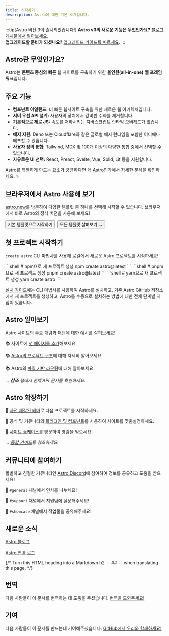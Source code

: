 ```yaml
---
title: 시작하기
description: Astro에 대한 기본 소개입니다.
---
```



:::tip[Astro 버전 3이 출시되었습니다!]
**Astro v3의 새로운 기능은 무엇인가요?** [블로그 게시물에서 알아보세요](https://astro.build/blog/astro-3/).  
**업그레이드할 준비가 되셨나요?** [업그레이드 가이드를 따르세요](/ko/guides/upgrade-to/v3/).
:::

<h2>Astro란 무엇인가요?</h2>

Astro는 **콘텐츠 중심의** **빠른** 웹 사이트를 구축하기 위한 **올인원(all-in-one)** **웹 프레임워크**입니다.

## 주요 기능

- **컴포넌트 아일랜드:** 더 빠른 웹사이트 구축을 위한 새로운 웹 아키텍처입니다.
- **서버 우선 API 설계:** 사용자의 장치에서 값비싼 수화를 제거합니다.
- **기본적으로 제로 JS:** 속도를 저하시키는 자바스크립트 런타임 오버헤드가 없습니다.
- **에지 지원:** Deno 또는 Cloudflare와 같은 글로벌 에지 런타임을 포함한 어디에나 배포할 수 있습니다.
- **사용자 정의 통합:** Tailwind, MDX 및 100개 이상의 다양한 통합 중에서 선택할 수 있습니다.
- **자유로운 UI 선택:** React, Preact, Svelte, Vue, Solid, Lit 등을 지원합니다.

Astro를 특별하게 만드는 요소가 궁금하다면 [왜 Astro인가](/ko/concepts/why-astro/)에서 자세한 분석을 확인하세요. ✨

## 브라우저에서 Astro 사용해 보기

[astro.new](https://astro.new/)를 방문하여 다양한 템플릿 중 하나를 선택해 시작할 수 있습니다. 브라우저에서 바로 Astro의 정식 버전을 사용해 보세요!

<div style="display: flex; flex-wrap: wrap; gap: 0.5rem;">
  <Button href="https://astro.new/basics?on=stackblitz">기본 템플릿으로 시작하기</Button>
  <Button variant="outline" href="https://astro.new/">
    모든 템플릿 살펴보기 →
  </Button>
</div>

## 첫 프로젝트 시작하기

`create astro` CLI 마법사를 사용해 로컬에서 새로운 Astro 프로젝트를 시작하세요!

<PackageManagerTabs>
  <Fragment slot="npm">
  ```shell 
  # npm으로 새 프로젝트 생성 
  npm create astro@latest 
  ```
  </Fragment>
  <Fragment slot="pnpm">
  ```shell 
  # pnpm으로 새 프로젝트 생성 
  pnpm create astro@latest 
  ```
  </Fragment>
  <Fragment slot="yarn">
  ```shell 
  # yarn으로 새 프로젝트 생성 
  yarn create astro 
  ```
  </Fragment>
</PackageManagerTabs>

[설치 가이드](/ko/install/auto/)에는 CLI 마법사를 사용하여 Astro를 설치하고, 기존 Astro GitHub 저장소에서 새 프로젝트를 생성하고, Astro를 수동으로 설치하는 방법에 대한 전체 단계별 지침이 있습니다.

## Astro 알아보기

Astro 사이트의 주요 개념과 패턴에 대한 예시를 살펴보세요!

📚 사이트에 [첫 페이지를 추가](/ko/core-concepts/astro-pages/)해보세요.

📚 [Astro의 프로젝트 구조](/ko/core-concepts/project-structure/)에 대해 자세히 알아보세요.

📚 Astro의 [파일 기반 라우팅](/ko/core-concepts/routing/)에 대해 알아보세요.

_... **참조** 탭에서 전체 API 문서를 확인하세요._

## Astro 확장하기

🧰 [사전 제작된 테마](https://astro.build/themes/)로 다음 프로젝트를 시작하세요.

🧰 공식 및 커뮤니티의 [플러그인 및 컴포넌트](https://astro.build/integrations/)를 사용하여 사이트를 맞춤설정하세요.

🧰 [사이트 쇼케이스](https://astro.build/showcase/)를 방문하여 영감을 얻으세요.

_... [통합 가이드](/ko/guides/integrations-guide/)를 참조하세요_.

## 커뮤니티에 참여하기

활발하고 친절한 커뮤니티인 [Astro Discord](https://astro.build/chat)에 참여하여 정보를 공유하고 도움을 받으세요!

💬 `#general` 채널에서 인사를 나누세요!

💬 `#support` 채널에서 지원팀에 질문해주세요!

💬 `#showcase` 채널에서 작업물을 공유해주세요!

## 새로운 소식

[Astro 블로그](https://astro.build/blog/)

[Astro 변경 로그](https://github.com/withastro/astro/blob/main/packages/astro/CHANGELOG.md)

<TranslatorList githubRepo="withastro/docs">
{/* Turn this HTML heading into a Markdown h2 — ## — when translating this page. */}
<h2>번역</h2>

다음 사람들이 이 문서를 번역하는 데 도움을 주셨습니다. [번역을 도와주세요!](https://github.com/withastro/docs/blob/main/contributor-guides/translating-astro-docs.md)

</TranslatorList>

## 기여

다음 사람들이 이 문서를 만드는데 기여해주셨습니다. [GitHub에서 우리와 함께하세요!](https://github.com/withastro/docs)

<ContributorList githubRepo="withastro/docs" />
